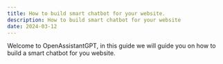 ```yaml
---
title: How to build smart chatbot for your website.
description: How to build smart chatbot for your website
date: 2024-03-12
---
```


Welcome to OpenAssistantGPT, in this guide we will guide you on how to build a smart chatbot for you website.
